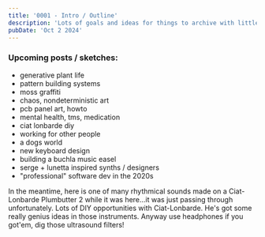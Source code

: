 ```yaml
---
title: '0001 - Intro / Outline'
description: 'Lots of goals and ideas for things to archive with little to possibly.. no? followthrough. Subscribe for more!'
pubDate: 'Oct 2 2024'
---
```


### Upcoming posts / sketches:

- generative plant life
- pattern building systems
- moss graffiti
- chaos, nondeterministic art
- pcb panel art, howto
- mental health, tms, medication
- ciat lonbarde diy
- working for other people
- a dogs world
- new keyboard design
- building a buchla music easel
- serge + lunetta inspired synths / designers
- "professional" software dev in the 2020s

In the meantime, here is one of many rhythmical sounds made on a Ciat-Lonbarde Plumbutter 2 while it was here...it was just passing through unfortunately. Lots of DIY opportunities with Ciat-Lonbarde. He's got some really genius ideas in those instruments. Anyway use headphones if you got'em, dig those ultrasound filters!


<Audio src="/audio/drsm.m4a" description="dirty rat scratch morning"></Audio>

